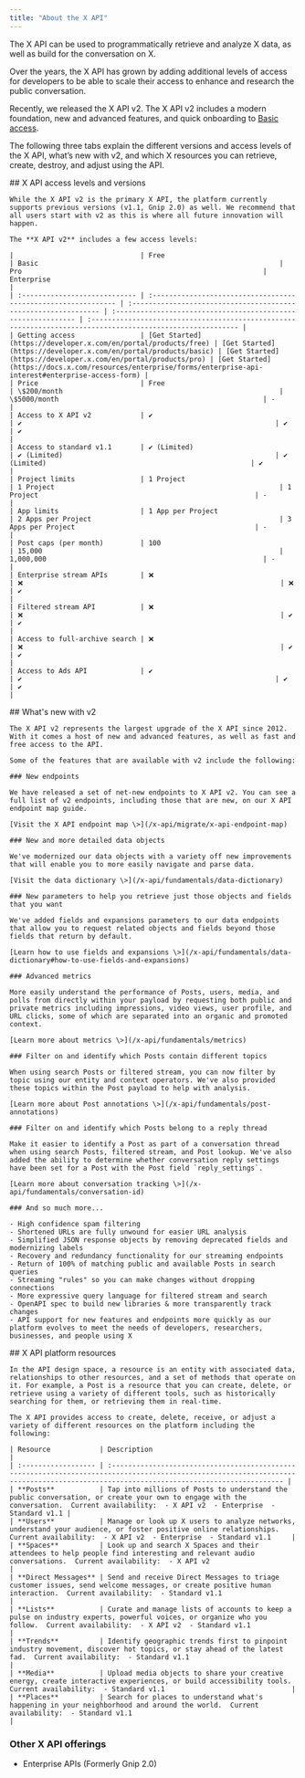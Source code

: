 ```yaml
---
title: "About the X API"
---
```


The X API can be used to programmatically retrieve and analyze X data, as well as build for the conversation on X.

Over the years, the X API has grown by adding additional levels of access for developers to be able to scale their access to enhance and research the public conversation.

Recently, we released the X API v2. The X API v2 includes a modern foundation, new and advanced features, and quick onboarding to [Basic access](https://developer.x.com/en/portal/products/basic).

The following three tabs explain the different versions and access levels of the X API, what’s new with v2, and which X resources you can retrieve, create, destroy, and adjust using the API.

<Tabs>
  <Tab title="Access levels and versions">
    ## X API access levels and versions

    While the X API v2 is the primary X API, the platform currently supports previous versions (v1.1, Gnip 2.0) as well. We recommend that all users start with v2 as this is where all future innovation will happen.

    The **X API v2** includes a few access levels:

    |                               | Free                                                           | Basic                                                           | Pro                                                           | Enterprise                                                                                                  |
    | :---------------------------- | :------------------------------------------------------------- | :-------------------------------------------------------------- | :------------------------------------------------------------ | :---------------------------------------------------------------------------------------------------------- |
    | Getting access                | [Get Started](https://developer.x.com/en/portal/products/free) | [Get Started](https://developer.x.com/en/portal/products/basic) | [Get Started](https://developer.x.com/en/portal/products/pro) | [Get Started](https://docs.x.com/resources/enterprise/forms/enterprise-api-interest#enterprise-access-form) |
    | Price                         | Free                                                           | \$200/month                                                     | \$5000/month                                                  | -                                                                                                           |
    | Access to X API v2            | ✔️                                                             | ✔️                                                              | ✔️                                                            | ✔️                                                                                                          |
    | Access to standard v1.1       | ✔️ (Limited)                                                   | ✔️ (Limited)                                                    | ✔️ (Limited)                                                  | ✔️                                                                                                          |
    | Project limits                | 1 Project                                                      | 1 Project                                                       | 1 Project                                                     | -                                                                                                           |
    | App limits                    | 1 App per Project                                              | 2 Apps per Project                                              | 3 Apps per Project                                            | -                                                                                                           |
    | Post caps (per month)         | 100                                                            | 15,000                                                          | 1,000,000                                                     | -                                                                                                           |
    | Enterprise stream APIs        | ❌                                                              | ❌                                                               | ❌                                                             | ✔️                                                                                                          |
    | Filtered stream API           | ❌                                                              | ❌                                                               | ✔️                                                            | ✔️                                                                                                          |
    | Access to full-archive search | ❌                                                              | ❌                                                               | ✔️                                                            | ✔️                                                                                                          |
    | Access to Ads API             | ✔️                                                             | ✔️                                                              | ✔️                                                            | ✔️                                                                                                          |
  </Tab>
  <Tab title="What's new with v2">
    ## What's new with v2

    The X API v2 represents the largest upgrade of the X API since 2012. With it comes a host of new and advanced features, as well as fast and free access to the API.

    Some of the features that are available with v2 include the following:

    ### New endpoints

    We have released a set of net-new endpoints to X API v2. You can see a full list of v2 endpoints, including those that are new, on our X API endpoint map guide.

    [Visit the X API endpoint map \>](/x-api/migrate/x-api-endpoint-map)

    ### New and more detailed data objects

    We've modernized our data objects with a variety off new improvements that will enable you to more easily navigate and parse data.

    [Visit the data dictionary \>](/x-api/fundamentals/data-dictionary)

    ### New parameters to help you retrieve just those objects and fields that you want

    We've added fields and expansions parameters to our data endpoints that allow you to request related objects and fields beyond those fields that return by default.

    [Learn how to use fields and expansions \>](/x-api/fundamentals/data-dictionary#how-to-use-fields-and-expansions)

    ### Advanced metrics

    More easily understand the performance of Posts, users, media, and polls from directly within your payload by requesting both public and private metrics including impressions, video views, user profile, and URL clicks, some of which are separated into an organic and promoted context.

    [Learn more about metrics \>](/x-api/fundamentals/metrics)

    ### Filter on and identify which Posts contain different topics

    When using search Posts or filtered stream, you can now filter by topic using our entity and context operators. We've also provided these topics within the Post payload to help with analysis.

    [Learn more about Post annotations \>](/x-api/fundamentals/post-annotations)

    ### Filter on and identify which Posts belong to a reply thread

    Make it easier to identify a Post as part of a conversation thread when using search Posts, filtered stream, and Post lookup. We've also added the ability to determine whether conversation reply settings have been set for a Post with the Post field `reply_settings`.

    [Learn more about conversation tracking \>](/x-api/fundamentals/conversation-id)

    ### And so much more...

    - High confidence spam filtering
    - Shortened URLs are fully unwound for easier URL analysis
    - Simplified JSON response objects by removing deprecated fields and modernizing labels
    - Recovery and redundancy functionality for our streaming endpoints
    - Return of 100% of matching public and available Posts in search queries
    - Streaming "rules" so you can make changes without dropping connections
    - More expressive query language for filtered stream and search
    - OpenAPI spec to build new libraries & more transparently track changes
    - API support for new features and endpoints more quickly as our platform evolves to meet the needs of developers, researchers, businesses, and people using X
  </Tab>
  <Tab title="X API resources">
    ## X API platform resources

    In the API design space, a resource is an entity with associated data, relationships to other resources, and a set of methods that operate on it. For example, a Post is a resource that you can create, delete, or retrieve using a variety of different tools, such as historically searching for them, or retrieving them in real-time.

    The X API provides access to create, delete, receive, or adjust a variety of different resources on the platform including the following:

    | Resource            | Description                                                                                                                                                                             |
    | :------------------ | :-------------------------------------------------------------------------------------------------------------------------------------------------------------------------------------- |
    | **Posts**           | Tap into millions of Posts to understand the public conversation, or create your own to engage with the conversation.  Current availability:  - X API v2  - Enterprise  - Standard v1.1 |
    | **Users**           | Manage or look up X users to analyze networks, understand your audience, or foster positive online relationships.  Current availability:  - X API v2  - Enterprise  - Standard v1.1     |
    | **Spaces**          | Look up and search X Spaces and their attendees to help people find interesting and relevant audio conversations.  Current availability:  - X API v2                                    |
    | **Direct Messages** | Send and receive Direct Messages to triage customer issues, send welcome messages, or create positive human interaction.  Current availability:  - Standard v1.1                        |
    | **Lists**           | Curate and manage lists of accounts to keep a pulse on industry experts, powerful voices, or organize who you follow.  Current availability:  - X API v2  - Standard v1.1               |
    | **Trends**          | Identify geographic trends first to pinpoint industry movement, discover hot topics, or stay ahead of the latest fad.  Current availability:  - Standard v1.1                           |
    | **Media**           | Upload media objects to share your creative energy, create interactive experiences, or build accessibility tools.  Current availability:  - Standard v1.1                               |
    | **Places**          | Search for places to understand what's happening in your neighborhood and around the world.  Current availability:  - Standard v1.1                                                     |
  </Tab>
</Tabs>

### Other X API offerings

- Enterprise APIs (Formerly Gnip 2.0)